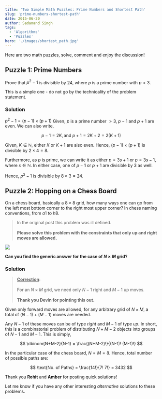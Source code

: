 ```yaml
---
title: 'Two Simple Math Puzzles: Prime Numbers and Shortest Path'
slug: 'prime-numbers-shortest-path'
date: 2015-06-20
author: Sadanand Singh
tags:
  - 'Algorithms'
  - 'Puzzles'
hero: './images/shortest_path.jpg'
---
```


Here are two math puzzles, solve, comment and enjoy the discussion!

## Puzzle 1: Prime Numbers

Prove that $p^2-1$ is divisible by 24, where $p$ is a prime number with
$p>3$.

This is a simple one - do not go by the technicality of the problem
statement.

### Solution

$p^2-1 = (p-1)\times (p+1)$ Given, $p$ is a prime number $>3$, $p-1$ and
$p+1$ are even. We can also write,

$$
p-1=2K, \text{and } p+1=2K+2=2(K+1)
$$

Given, $K \in \mathbb{N}$, either $K$ or $K+1$ are also even. Hence,
$(p-1)\times (p+1)$ is divisible by $2\times 4 = 8$.

Furthermore, as $p$ is prime, we can write it as either $p = 3s+1$ or
$p = 3s-1$, where $s \in \mathbb{N}$. In either case, one of $p-1$ or
$p+1$ are divisible by 3 as well.

Hence, $p^2-1$ is divisible by $8\times 3 = 24$.

## Puzzle 2: Hopping on a Chess Board

On a chess board, basically a $8\times 8$ grid, how many ways one can go
from the left most bottom corner to the right most upper corner? In
chess naming conventions, from $a1$ to $h8$.

> In the original post this problem was ill defined. <br/><br/> **Please solve this problem with the constraints that only up and right moves are allowed.**

![](https://upload.wikimedia.org/wikipedia/commons/4/4b/Ternblad_grid_chess_problem.png)

**Can you find the generic answer for the case of $N\times M$ grid?**

### Solution

> **<u>Correction</u>:** <br/><br/> For an $N\times M$ grid, we need only $N-1$ right and $M-1$ up moves. <br/><br/> **Thank you Devin for pointing this out.**

Given only forward moves are allowed, for any arbitrary grid of
$N\times M$, a total of $(N-1) + (M-1)$ moves are needed.

Any $N-1$ of these moves can be of type _right_ and $M-1$ of type _up_.
In short, this is a combinatorial problem of distributing $N+M-2$
objects into groups of $N-1$ and $M-1$. This is simply,

$$
\dbinom{N+M-2}{N-1} = \frac{(N+M-2)!}{(N-1)! (M-1)!}
$$

In the particular case of the chess board, $N = M = 8$. Hence, total
number of possible paths are:

$$
\text{No. of Paths} = \frac{14!}{7! 7!} = 3432
$$

Thank you **Rohit** and **Amber** for posting quick solutions!

Let me know if you have any other interesting _alternative_ solutions to
these problems.
